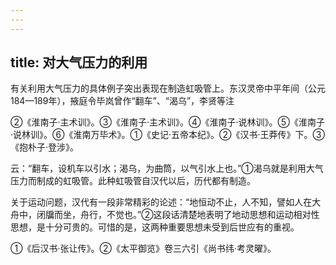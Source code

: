 ```yaml
---
---
---
```

title: 对大气压力的利用
---



有关利用大气压力的具体例子突出表现在制造虹吸管上。东汉灵帝中平年间（公元184—189年），掖庭令毕岚曾作“翻车”、“渴乌”，李贤等注

②《淮南子·主术训》。③《淮南子·主术训》。④《淮南子·说林训》。⑤《淮南子·说林训》。⑥《淮南万毕术》。①《史记·五帝本纪》。②《汉书·王莽传》下。③《抱朴子·登涉》。

云：“翻车，设机车以引水；渴乌，为曲筒，以气引水上也。”①渴乌就是利用大气压力而制成的虹吸管。此种虹吸管自汉代以后，历代都有制造。

关于运动问题，汉代有一段非常精彩的论述：“地恒动不止，人不知，譬如人在大舟中，闭牖而坐，舟行，不觉也。”②这段话清楚地表明了地动思想和运动相对性思想，是十分可贵的。可惜的是，这两种重要思想未受到后世应有的重视。

①《后汉书·张让传》。②《太平御览》卷三六引《尚书纬·考灵曜》。